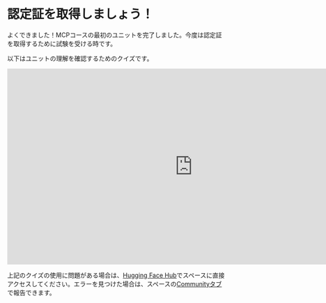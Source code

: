 # 認定証を取得しましょう！

よくできました！MCPコースの最初のユニットを完了しました。今度は認定証を取得するために試験を受ける時です。

以下はユニットの理解を確認するためのクイズです。

<iframe
	src="https://mcp-course-unit-1-quiz.hf.space"
	frameborder="0"
	width="850"
	height="450"
></iframe>

<Tip>

上記のクイズの使用に問題がある場合は、[Hugging Face Hub](https://huggingface.co/spaces/mcp-course/unit_1_quiz)でスペースに直接アクセスしてください。エラーを見つけた場合は、スペースの[Communityタブ](https://huggingface.co/spaces/mcp-course/unit_1_quiz/discussions)で報告できます。

</Tip>

